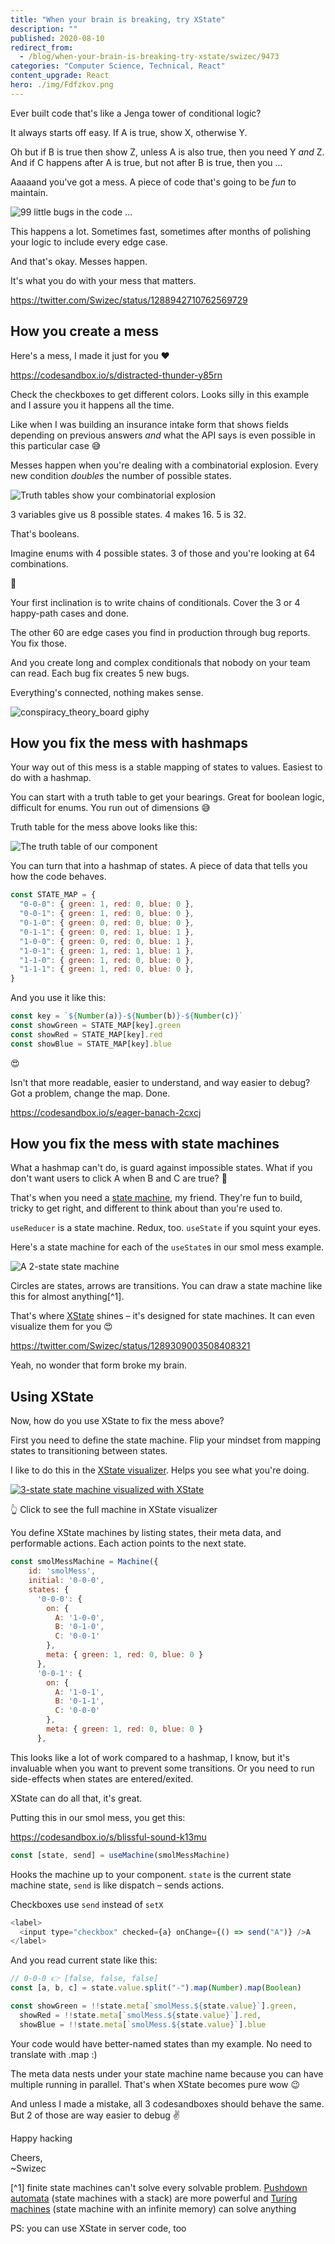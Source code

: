 ```yaml
---
title: "When your brain is breaking, try XState"
description: ""
published: 2020-08-10
redirect_from:
  - /blog/when-your-brain-is-breaking-try-xstate/swizec/9473
categories: "Computer Science, Technical, React"
content_upgrade: React
hero: ./img/Fdfzkov.png
---
```


Ever built code that's like a Jenga tower of conditional logic?

It always starts off easy. If A is true, show X, otherwise Y.

Oh but if B is true then show Z, unless A is also true, then you need Y _and_ Z. And if C happens after A is true, but not after B is true, then you ...

Aaaaand you've got a mess. A piece of code that's going to be _fun_ to maintain.

![99 little bugs in the code ...](./img/Fdfzkov.png)

This happens a lot. Sometimes fast, sometimes after months of polishing your logic to include every edge case.

And that's okay. Messes happen.

It's what you do with your mess that matters.

https://twitter.com/Swizec/status/1288942710762569729

## How you create a mess

Here's a mess, I made it just for you ❤️

https://codesandbox.io/s/distracted-thunder-y85rn

Check the checkboxes to get different colors. Looks silly in this example and I assure you it happens all the time.

Like when I was building an insurance intake form that shows fields depending on previous answers _and_ what the API says is even possible in this particular case 😅

Messes happen when you're dealing with a combinatorial explosion. Every new condition _doubles_ the number of possible states.

![Truth tables show your combinatorial explosion](./img/CMAdR7S.png)

3 variables give us 8 possible states. 4 makes 16. 5 is 32.

That's booleans.

Imagine enums with 4 possible states. 3 of those and you're looking at 64 combinations.

🤯

Your first inclination is to write chains of conditionals. Cover the 3 or 4 happy-path cases and done.

The other 60 are edge cases you find in production through bug reports. You fix those.

And you create long and complex conditionals that nobody on your team can read. Each bug fix creates 5 new bugs.

Everything's connected, nothing makes sense.

![conspiracy_theory_board giphy](./img/media-l0IylOPCNkiqOgMyA-giphy.gif)

## How you fix the mess with hashmaps

Your way out of this mess is a stable mapping of states to values. Easiest to do with a hashmap.

You can start with a truth table to get your bearings. Great for boolean logic, difficult for enums. You run out of dimensions 😅

Truth table for the mess above looks like this:

![The truth table of our component](./img/jkN5tGO.png)

You can turn that into a hashmap of states. A piece of data that tells you how the code behaves.

```javascript
const STATE_MAP = {
  "0-0-0": { green: 1, red: 0, blue: 0 },
  "0-0-1": { green: 1, red: 0, blue: 0 },
  "0-1-0": { green: 0, red: 0, blue: 0 },
  "0-1-1": { green: 0, red: 1, blue: 1 },
  "1-0-0": { green: 0, red: 0, blue: 1 },
  "1-0-1": { green: 1, red: 1, blue: 1 },
  "1-1-0": { green: 1, red: 0, blue: 0 },
  "1-1-1": { green: 1, red: 0, blue: 0 },
}
```

And you use it like this:

```javascript
const key = `${Number(a)}-${Number(b)}-${Number(c)}`
const showGreen = STATE_MAP[key].green
const showRed = STATE_MAP[key].red
const showBlue = STATE_MAP[key].blue
```

😍

Isn't that more readable, easier to understand, and way easier to debug? Got a problem, change the map. Done.

https://codesandbox.io/s/eager-banach-2cxcj

## How you fix the mess with state machines

What a hashmap can't do, is guard against impossible states. What if you don't want users to click A when B and C are true? 🤔

That's when you need a [state machine](https://en.wikipedia.org/wiki/Finite-state_machine), my friend. They're fun to build, tricky to get right, and different to think about than you're used to.

`useReducer` is a state machine. Redux, too. `useState` if you squint your eyes.

Here's a state machine for each of the `useState`s in our smol mess example.

![A 2-state state machine](./img/yCtO4VE.png)

Circles are states, arrows are transitions. You can draw a state machine like this for almost anything\[^1].

That's where [XState](https://xstate.js.org/) shines – it's designed for state machines. It can even visualize them for you 😍

https://twitter.com/Swizec/status/1289309003508408321

Yeah, no wonder that form broke my brain.

## Using XState

Now, how do you use XState to fix the mess above?

First you need to define the state machine. Flip your mindset from mapping states to transitioning between states.

I like to do this in the [XState visualizer](https://xstate.js.org/viz/). Helps you see what you're doing.

[![3-state state machine visualized with XState](./img/cHQdm62.png)](https://xstate.js.org/viz/?gist=7d8dc2133f897c61857d5509fb780658)

👆 Click to see the full machine in XState visualizer

You define XState machines by listing states, their meta data, and performable actions. Each action points to the next state.

```javascript
const smolMessMachine = Machine({
    id: 'smolMess',
    initial: '0-0-0',
    states: {
      '0-0-0': {
        on: {
          A: '1-0-0',
          B: '0-1-0',
          C: '0-0-1'
        },
        meta: { green: 1, red: 0, blue: 0 }
      },
      '0-0-1': {
        on: {
          A: '1-0-1',
          B: '0-1-1',
          C: '0-0-0'
        },
        meta: { green: 1, red: 0, blue: 0 }
      },
```

This looks like a lot of work compared to a hashmap, I know, but it's invaluable when you want to prevent some transitions. Or you need to run side-effects when states are entered/exited.

XState can do all that, it's great.

Putting this in our smol mess, you get this:

https://codesandbox.io/s/blissful-sound-k13mu

```javascript
const [state, send] = useMachine(smolMessMachine)
```

Hooks the machine up to your component. `state` is the current state machine state, `send` is like dispatch – sends actions.

Checkboxes use `send` instead of `setX`

```javascript
<label>
  <input type="checkbox" checked={a} onChange={() => send("A")} />A
</label>
```

And you read current state like this:

```javascript
// 0-0-0 👉 [false, false, false]
const [a, b, c] = state.value.split("-").map(Number).map(Boolean)

const showGreen = !!state.meta[`smolMess.${state.value}`].green,
  showRed = !!state.meta[`smolMess.${state.value}`].red,
  showBlue = !!state.meta[`smolMess.${state.value}`].blue
```

Your code would have better-named states than my example. No need to translate with .map :)

The meta data nests under your state machine name because you can have multiple running in parallel. That's when XState becomes pure wow 😉

And unless I made a mistake, all 3 codesandboxes should behave the same. But 2 of those are way easier to debug ✌️

Happy hacking

Cheers,<br/>
~Swizec

\[^1] finite state machines can't solve every solvable problem. [Pushdown automata](https://en.wikipedia.org/wiki/Pushdown_automaton) (state machines with a stack) are more powerful and [Turing machines](https://en.wikipedia.org/wiki/Turing_machine) (state machine with an infinite memory) can solve anything

PS: you can use XState in server code, too
